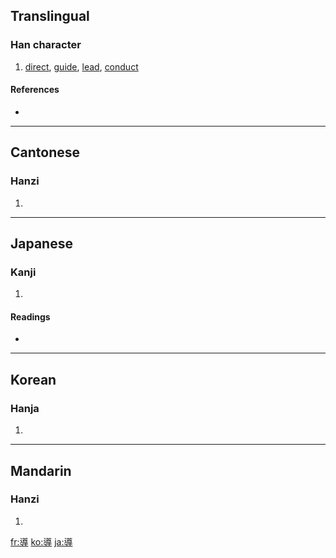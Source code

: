 {{see|导}}
==Translingual==

===Han character===
{{Han char|rn=41|rad=寸|as=12|sn=15|four=3834<sub>3</sub>|canj=卜山木戈 (YUDI)}}

# [[direct]], [[guide]], [[lead]], [[conduct]]

====References====
* {{Han ref|kx=0296.100|dkj=07463|dj=0586.090|hdz=10512.050|uh=5C0E|ud=23566|bh=BEC9|bd=48841}}

----

==Cantonese==

===Hanzi===
{{yue-hanzi|jyut=|y=dou6}}

# {{defn|Cantonese}}

----

==Japanese==

===Kanji===
{{ja-kanji|grade=5|rs=寸12}}

# {{defn|Japanese}}

====Readings====
* {{ja-readings|on=[[どう]] (dō)|kun=[[みちびく]] (michibiku), [[みちびき]] (michibiki)}}

----

==Korean==

===Hanja===
{{ko-hanja|hangeul=도|rv=do|mr=to}}

# {{defn|Korean}}

----

==Mandarin==

===Hanzi===
{{cmn-hanzi|sim=导|pin=[[dǎo]] ([[dao3]])|wg=tao<sup>3</sup>}}

# {{defn|Mandarin}}

[[fr:導]]
[[ko:導]]
[[ja:導]]